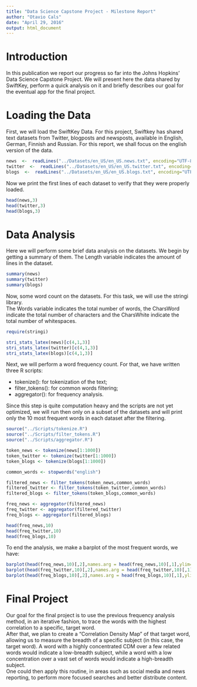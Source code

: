 ```yaml
---
title: "Data Science Capstone Project - Milestone Report"
author: "Otavio Cals"
date: "April 29, 2016"
output: html_document
---
```


# Introduction

In this publication we report our progress so far into the Johns Hopkins' Data Science Capstone Project. We will present here the data shared by SwiftKey, perform a quick analysis on it and briefly describes our goal for the eventual app for the final project.

# Loading the Data

First, we will load the SwiftKey Data. For this project, Swiftkey has shared text datasets from Twitter, blogposts and newsposts, available in English, German, Finnish and Russian. For this report, we shall focus on the english version of the data.  

```r
news  <-  readLines("../Datasets/en_US/en_US.news.txt", encoding="UTF-8")
twitter  <-  readLines("../Datasets/en_US/en_US.twitter.txt", encoding="UTF-8")
blogs  <-  readLines("../Datasets/en_US/en_US.blogs.txt", encoding="UTF-8")
```

Now we print the first lines of each dataset to verify that they were properly loaded.  

```r
head(news,3)
head(twitter,3)
head(blogs,3)
```

# Data Analysis

Here we will perform some brief data analysis on the datasets. We begin by getting a summary of them. The Length variable indicates the amount of lines in the dataset.  

```r
summary(news)
summary(twitter)
summary(blogs)
```
  
  
Now, some word count on the datasets. For this task, we will use the stringi library.  
The Words variable indicates the total number of words, the CharsWord indicate the total number of characters and the CharsWhite indicate the total number of whitespaces.  
  
  
```r
require(stringi)

stri_stats_latex(news)[c(4,1,3)]
stri_stats_latex(twitter)[c(4,1,3)]
stri_stats_latex(blogs)[c(4,1,3)]
```
  
  
Next, we will perform a word frequency count. For that, we have written three R scripts:

 * tokenize(): for tokenization of the text;  
 * filter_tokens(): for common words filtering;  
 * aggregator(): for frequency analysis.  

Since this step is quite computation heavy and the scripts are not yet optimized, we will run then only on a subset of the datasets and will print only the 10 most frequent words in each dataset after the filtering.  

```r
source("../Scripts/tokenize.R")
source("../Scripts/filter_tokens.R")
source("../Scripts/aggregator.R")

token_news <- tokenize(news[1:1000])
token_twitter <- tokenize(twitter[1:1000])
token_blogs <- tokenize(blogs[1:1000])

common_words <- stopwords("english")

filtered_news <- filter_tokens(token_news,common_words)
filtered_twitter <- filter_tokens(token_twitter,common_words)
filtered_blogs <- filter_tokens(token_blogs,common_words)

freq_news <- aggregator(filtered_news)
freq_twitter <- aggregator(filtered_twitter)
freq_blogs <- aggregator(filtered_blogs)

head(freq_news,10)
head(freq_twitter,10)
head(freq_blogs,10)
```

To end the analysis, we make a barplot of the most frequent words, we have:

```r
barplot(head(freq_news,10)[,2],names.arg = head(freq_news,10)[,1],ylim=c(0,300),main = "Most Frequent Words in the News Dataset")
barplot(head(freq_twitter,10)[,2],names.arg = head(freq_twitter,10)[,1],ylim=c(0,100),main = "Most Frequent Words in the Twitter Dataset")
barplot(head(freq_blogs,10)[,2],names.arg = head(freq_blogs,10)[,1],ylim=c(0,190),main = "Most Frequent Words in the Blogs Dataset")
```

# Final Project

Our goal for the final project is to use the previous frequency analysis method, in an iterative fashion, to trace the words with the highest correlation to a specific, target word.  
After that, we plan to create a "Correlation Density Map" of that target word, allowing us to measure the breadth of a specific subject (in this case, the target word). A word with a highly concentrated CDM over a few related words would indicate a low-breadth subject, while a word with a low concentration over a vast set of words would indicate a high-breadth subject.  
One could then apply this routine, in areas such as social media and news reporting, to perform more focused searches and better distribute content.